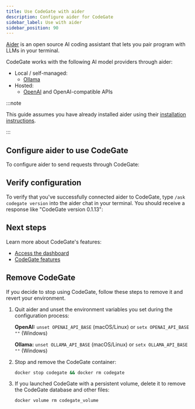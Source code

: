 ```yaml
---
title: Use CodeGate with aider
description: Configure aider for CodeGate
sidebar_label: Use with aider
sidebar_position: 90
---
```



[Aider](https://aider.chat/) is an open source AI coding assistant that lets you
pair program with LLMs in your terminal.

CodeGate works with the following AI model providers through aider:

- Local / self-managed:
  - [Ollama](https://ollama.com/)
- Hosted:
  - [OpenAI](https://openai.com/api/) and OpenAI-compatible APIs

:::note

This guide assumes you have already installed aider using their
[installation instructions](https://aider.chat/docs/install.html).

:::

## Configure aider to use CodeGate

To configure aider to send requests through CodeGate:

<AiderProviders />

## Verify configuration

To verify that you've successfully connected aider to CodeGate, type
`/ask codegate version` into the aider chat in your terminal. You should receive
a response like "CodeGate version 0.1.13":

## Next steps

Learn more about CodeGate's features:

- [Access the dashboard](./dashboard.md)
- [CodeGate features](../features/index.mdx)

## Remove CodeGate

If you decide to stop using CodeGate, follow these steps to remove it and revert
your environment.

1. Quit aider and unset the environment variables you set during the
   configuration process:

   **OpenAI:** `unset OPENAI_API_BASE` (macOS/Linux) or
   `setx OPENAI_API_BASE ""` (Windows)

   **Ollama:** `unset OLLAMA_API_BASE` (macOS/Linux) or
   `setx OLLAMA_API_BASE ""` (Windows)

1. Stop and remove the CodeGate container:

   ```bash
   docker stop codegate && docker rm codegate
   ```

1. If you launched CodeGate with a persistent volume, delete it to remove the
   CodeGate database and other files:

   ```bash
   docker volume rm codegate_volume
   ```
